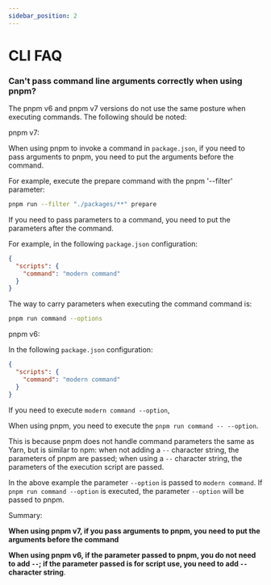 ```yaml
---
sidebar_position: 2
---
```


# CLI FAQ

### Can't pass command line arguments correctly when using pnpm?

The pnpm v6 and pnpm v7 versions do not use the same posture when executing commands. The following should be noted:

pnpm v7:

When using pnpm to invoke a command in `package.json`, if you need to pass arguments to pnpm, you need to put the arguments before the command.

For example, execute the prepare command with the pnpm '--filter' parameter:

```bash
pnpm run --filter "./packages/**" prepare
```

If you need to pass parameters to a command, you need to put the parameters after the command.

For example, in the following `package.json` configuration:

```json
{
  "scripts": {
    "command": "modern command"
  }
}
```

The way to carry parameters when executing the command command is:

```bash
pnpm run command --options
```

pnpm v6:

In the following `package.json` configuration:

```json
{
  "scripts": {
    "command": "modern command"
  }
}
```

If you need to execute `modern command --option`,

When using pnpm, you need to execute the `pnpm run command -- --option`.

This is because pnpm does not handle command parameters the same as Yarn, but is similar to npm: when not adding a `--` character string, the parameters of pnpm are passed; when using a `--` character string, the parameters of the execution script are passed.

In the above example the parameter `--option` is passed to `modern command`. If `pnpm run command --option` is executed, the parameter `--option` will be passed to pnpm.

Summary:

**When using pnpm v7, if you pass arguments to pnpm, you need to put the arguments before the command**

**When using pnpm v6, if the parameter passed to pnpm, you do not need to add `--`; if the parameter passed is for script use, you need to add `--` character string**.
